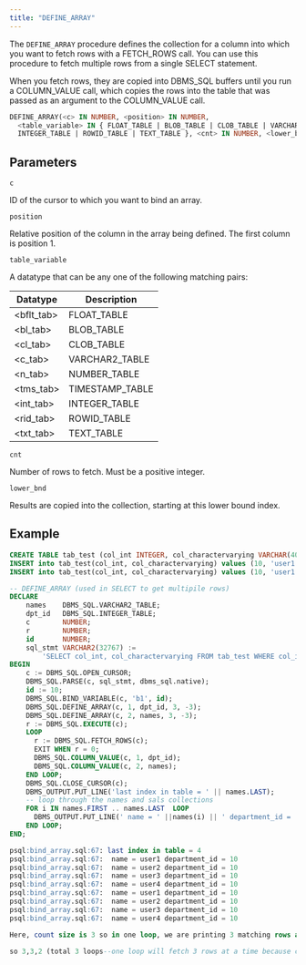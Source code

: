 ```yaml
---
title: "DEFINE_ARRAY"
---
```


The `DEFINE_ARRAY` procedure defines the collection for a column into which you want to fetch rows with a FETCH_ROWS call. You can use this procedure to fetch multiple rows from a single SELECT statement. 

When you fetch rows, they are copied into DBMS_SQL buffers until you run a COLUMN_VALUE call, which copies the rows into the table that was passed as an argument to the COLUMN_VALUE call.

```sql
DEFINE_ARRAY(<c> IN NUMBER, <position> IN NUMBER, 
  <table_variable> IN { FLOAT_TABLE | BLOB_TABLE | CLOB_TABLE | VARCHAR2_TABLE | NUMBER_TABLE | TIMESTAMP_TABLE |
  INTEGER_TABLE | ROWID_TABLE | TEXT_TABLE }, <cnt> IN NUMBER, <lower_bnd> IN NUMBER);
```

## Parameters

`c`

ID of the cursor to which you want to bind an array.

`position`

Relative position of the column in the array being defined. The first column is position 1.

`table_variable`

A datatype that can be any one of the following matching pairs:

| Datatype   | Description      | 
| ---------- | --------------- |
| <bflt_tab> | FLOAT_TABLE     |
| <bl_tab>   | BLOB_TABLE      |
| <cl_tab>   | CLOB_TABLE      |
| <c_tab>    | VARCHAR2_TABLE  |
| <n_tab>    | NUMBER_TABLE    |
| <tms_tab>  | TIMESTAMP_TABLE |
| <int_tab>  | INTEGER_TABLE   |
| <rid_tab>  | ROWID_TABLE     |
| <txt_tab>  | TEXT_TABLE      |



`cnt`

Number of rows to fetch. Must be a positive integer.

`lower_bnd`

Results are copied into the collection, starting at this lower bound index.


## Example

```sql
CREATE TABLE tab_test (col_int INTEGER, col_charactervarying VARCHAR(40));
INSERT into tab_test(col_int, col_charactervarying) values (10, 'user1'), (10, 'user2'), (10, 'user3'), (10, 'user4');
INSERT into tab_test(col_int, col_charactervarying) values (10, 'user1'), (10, 'user2'), (10, 'user3'), (10, 'user4');

-- DEFINE_ARRAY (used in SELECT to get multipile rows)
DECLARE
    names    DBMS_SQL.VARCHAR2_TABLE;
    dpt_id   DBMS_SQL.INTEGER_TABLE;
    c        NUMBER;
    r        NUMBER;
    id       NUMBER;
    sql_stmt VARCHAR2(32767) :=
        'SELECT col_int, col_charactervarying FROM tab_test WHERE col_int = :b1';
BEGIN
    c := DBMS_SQL.OPEN_CURSOR;
    DBMS_SQL.PARSE(c, sql_stmt, dbms_sql.native);
    id := 10;
    DBMS_SQL.BIND_VARIABLE(c, 'b1', id);
    DBMS_SQL.DEFINE_ARRAY(c, 1, dpt_id, 3, -3);
    DBMS_SQL.DEFINE_ARRAY(c, 2, names, 3, -3);
    r := DBMS_SQL.EXECUTE(c);
    LOOP
      r := DBMS_SQL.FETCH_ROWS(c);
      EXIT WHEN r = 0;
      DBMS_SQL.COLUMN_VALUE(c, 1, dpt_id);
      DBMS_SQL.COLUMN_VALUE(c, 2, names);
    END LOOP;
    DBMS_SQL.CLOSE_CURSOR(c);
    DBMS_OUTPUT.PUT_LINE('last index in table = ' || names.LAST);
    -- loop through the names and sals collections
    FOR i IN names.FIRST .. names.LAST  LOOP
      DBMS_OUTPUT.PUT_LINE(' name = ' ||names(i) || ' department_id = ' || dpt_id(i));
    END LOOP;
END;

psql:bind_array.sql:67: last index in table = 4
psql:bind_array.sql:67:  name = user1 department_id = 10
psql:bind_array.sql:67:  name = user2 department_id = 10
psql:bind_array.sql:67:  name = user3 department_id = 10
psql:bind_array.sql:67:  name = user4 department_id = 10
psql:bind_array.sql:67:  name = user1 department_id = 10
psql:bind_array.sql:67:  name = user2 department_id = 10
psql:bind_array.sql:67:  name = user3 department_id = 10
psql:bind_array.sql:67:  name = user4 department_id = 10

Here, count size is 3 so in one loop, we are printing 3 matching rows and total matching rows are 8.

so 3,3,2 (total 3 loops--one loop will fetch 3 rows at a time because count is 3), and if we don't use define_array, then loop will be 8.
```